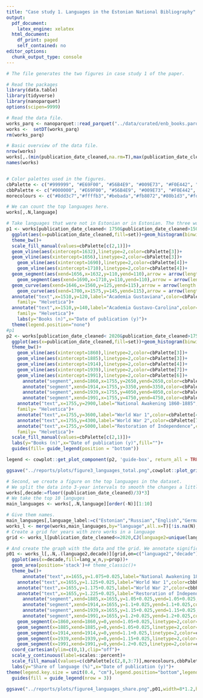 ```yaml
---
title: "Case study 1. Languages in the Estonian National Bibliography"
output:
  pdf_document:
    latex_engine: xelatex
  html_document:
    df_print: paged
    self_contained: no
editor_options:
  chunk_output_type: console
---
```





```r

# The file generates the two figures in case study 1 of the paper.

# Read the packages
library(data.table)
library(tidyverse)
library(nanoparquet)
options(scipen=9999)

# Read the data file.
works_parq <- nanoparquet::read_parquet("../data/curated/enb_books.parquet")
works <-  setDT(works_parq)
rm(works_parq)

# Basic overview of the data file.
nrow(works)
works[,.(min(publication_date_cleaned,na.rm=T),max(publication_date_cleaned,na.rm=T))]
names(works)


# Color palettes used in the figures.
cbPalette <- c("#999999", "#E69F00", "#56B4E9", "#009E73", "#F0E442", "#0072B2", "#D55E00", "#CC79A7")
cbbPalette <- c("#000000", "#E69F00", "#56B4E9", "#009E73", "#F0E442", "#0072B2", "#D55E00", "#CC79A7")
morecolours <- c("#8dd3c7","#ffffb3","#bebada","#fb8072","#80b1d3","#fdb462","#b3de69","#fccde5","#d9d9d9","#bc80bd","#ccebc5","#ffed6f")

# We can count the top languages here.
works[,.N,language]

# Take languages that were not in Estonian or in Estonian. The three works without a language marked are excluded from the graph. We build the figure out of two components to represent different time periods. We also annotate significant time periods and events in the figure.
p1 <- works[publication_date_cleaned< 1750&publication_date_cleaned>1500][language=="est",set:="Estonian"][language!="est"|is.na(language),set:="Other languages"]%>%
  ggplot(aes(x=publication_date_cleaned,fill=set))+geom_histogram(binwidth=1)+
  theme_bw()+
  scale_fill_manual(values=cbPalette[c(2,1)])+
  geom_vline(aes(xintercept=1632),linetype=2,color=cbPalette[3])+
  geom_vline(aes(xintercept=1656),linetype=2,color=cbPalette[3])+
    geom_vline(aes(xintercept=1690),linetype=2,color=cbPalette[4])+
    geom_vline(aes(xintercept=1710),linetype=2,color=cbPalette[4])+
  geom_segment(aes(xend=1656,x=1632,y=110,yend=110),arrow = arrow(length = unit(0.03, "npc"),ends="both"),color=cbPalette[3],linewidth=0.2)+
    geom_segment(aes(xend=1690,x=1710,y=110,yend=110),arrow = arrow(length = unit(0.03, "npc"),ends="both"),color=cbPalette[4],linewidth=0.2)+
  geom_curve(aes(xend=1646,x=1560,y=125,yend=115),arrow = arrow(length = unit(0.03, "npc")),color=cbPalette[3],linewidth=0.2,curvature=-0.2)+
    geom_curve(aes(xend=1700,x=1575,y=145,yend=115),arrow = arrow(length = unit(0.03, "npc")),color=cbPalette[4],linewidth=0.2,curvature=-0.2)+
  annotate("text",x=1510,y=120,label="Academia Gustaviana",color=cbPalette[3],hjust=0, size = 3.5,
    family= "Helvetica")+
  annotate("text",x=1510,y=140,label="Academia Gustavo-Carolina",color=cbPalette[4],hjust=0,alpha=0.9, size = 3.5,
    family= "Helvetica")+
    labs(y="Books (n)",x="Date of publication (y)")+
  theme(legend.position="none")
#p1
p2 <- works[publication_date_cleaned< 2020&publication_date_cleaned>1750][language=="est",set:="Estonian"][language!="est"|is.na(language),set:="Other languages"] %>%
  ggplot(aes(x=publication_date_cleaned,fill=set))+geom_histogram(binwidth=1)+
  theme_bw()+
    geom_vline(aes(xintercept=1860),linetype=2,color=cbPalette[3])+
    geom_vline(aes(xintercept=1885),linetype=2,color=cbPalette[3])+
    geom_vline(aes(xintercept=1914),linetype=2,color=cbPalette[4])+
    geom_vline(aes(xintercept=1939),linetype=2,color=cbPalette[7])+
    geom_vline(aes(xintercept=1991),linetype=2,color=cbPalette[6])+
      annotate("segment",xend=1860,x=1755,y=2650,yend=2650,color=cbPalette[3],linewidth=0.2,linetype="bb")+
      annotate("segment",xend=1914,x=1755,y=3350,yend=3350,color=cbPalette[4],linewidth=0.2,linetype="bb")+
      annotate("segment",xend=1939,x=1755,y=4050,yend=4050,color=cbPalette[7],linewidth=0.2,linetype="bb")+
      annotate("segment",xend=1991,x=1755,y=4750,yend=4750,color=cbPalette[6],linewidth=0.2,linetype="bb")+
    annotate("text",x=1755,y=2900,label="National Awakening 1860-1885",color=cbPalette[3],hjust=0, size = 3.5,
    family= "Helvetica")+
    annotate("text",x=1755,y=3600,label="World War 1",color=cbPalette[4],hjust=0, size = 3.5, family= "Helvetica")+
    annotate("text",x=1755,y=4300,label="World War 2",color=cbPalette[7],hjust=0, size = 3.5, family= "Helvetica")+
    annotate("text",x=1755,y=5000,label="Restoration of Independence",color=cbPalette[6],hjust=0, size = 3.5,
    family= "Helvetica")+
  scale_fill_manual(values=cbPalette[c(2,1)])+
  labs(y="Books (n)",x="Date of publication (y)",fill="")+
  guides(fill= guide_legend(position = "bottom"))

legend <- cowplot::get_plot_component(p2, 'guide-box', return_all = TRUE)[[3]]

ggsave("../reports/plots/figure3_languages_total.png",cowplot::plot_grid(p1,p2+ theme(legend.position = "none"), legend,ncol=1, rel_heights = c(4.5,4.5,0.5)),width=8,height=6,bg="white")

# Second, we create a figure on the top languages in the dataset.
# We split the data into 3-year intervals to smooth the changes a little bit (despite it being called a decade in the function). 
works[,decade:=floor((publication_date_cleaned)/3)*3]
# We take the top 10 languges
main_languages <- works[,.N,language][order(-N)][1:10]

# Give them names.
main_languages[,language_label:=c("Estonian","Russian","English","German","Latin","Finnish","Swedish","French","Latvian","Lithuanian")]
works_l <- merge(works,main_languages,by="language",all.x=T)[!is.na(N),language2:=language_label][is.na(N),language2:="Other"]
# Create a grid for years with zero works in a language
grid <- works_l[publication_date_cleaned<=2020,CJ(language2=unique(language2),decade=unique(decade))]

# And create the graph with the data and the grid. We annotate significant events on the graph.
p01 <- works_l[,.N,.(language2,decade)][grid,on=c("language2","decade")][is.na(N),N:=0][decade>=1600&decade<2020][language2!=""][,prop:=N/sum(N),.(decade)][,lang_in_data:=sum(N),by=language2][,lang_w_n:=paste0(language2, " (n = ",lang_in_data,")")][,lang_w_n:=fct_reorder(lang_w_n,-lang_in_data)] %>%
  ggplot(aes(x=decade,fill=lang_w_n,y=prop))+
  geom_area(position='stack')+# theme_classic()+
  theme_bw()+
      annotate("text",x=1655,y=1.075+0.025,label="National Awakening 1860-1885",color=cbbPalette[1],hjust=0,alpha=0.75)+
    annotate("text",x=1655,y=1.125+0.025,label="World War 1",color=cbbPalette[1],hjust=0,alpha=0.75)+
    annotate("text",x=1655,y=1.175+0.025,label="World War 2",color=cbbPalette[1],hjust=0,alpha=0.75)+
    annotate("text",x=1655,y=1.225+0.025,label="Restoration of Independence",color=cbbPalette[1],hjust=0,alpha=0.75)+
      annotate("segment",xend=1885,x=1655,y=1.05+0.025,yend=1.05+0.025,color=cbPalette[1],linewidth=0.4,linetype="bb")+
      annotate("segment",xend=1914,x=1655,y=1.1+0.025,yend=1.1+0.025,color=cbPalette[1],linewidth=0.4,linetype="bb")+
      annotate("segment",xend=1939,x=1655,y=1.15+0.025,yend=1.15+0.025,color=cbPalette[1],linewidth=0.4,linetype="bb")+
      annotate("segment",xend=1991,x=1655,y=1.2+0.025,yend=1.2+0.025,color=cbPalette[1],linewidth=0.4,linetype="bb")+
    geom_segment(x=1860,xend=1860,y=0,yend=1.05+0.025,linetype=2,color=cbPalette[1])+
    geom_segment(x=1885,xend=1885,y=0,yend=1.05+0.025,linetype=2,color=cbPalette[1])+
    geom_segment(x=1914,xend=1914,y=0,yend=1.1+0.025,linetype=2,color=cbPalette[1])+
    geom_segment(x=1939,xend=1939,y=0,yend=1.15+0.025,linetype=2,color=cbPalette[1])+
    geom_segment(x=1991,xend=1991,y=0,yend=1.2+0.025,linetype=2,color=cbPalette[1])+
  coord_cartesian(ylim=c(0,1),clip="off")+
  scale_y_continuous(label=scales::percent)+
  scale_fill_manual(values=c(cbPalette[c(2,8,3:7)],morecolours,cbbPalette,morecolours),name="")+
  labs(y="Share of language (%)",x="Date of publication (y)")+
theme(legend.key.size = unit(0.4, "cm"),legend.position="bottom",legend.title=element_blank(),plot.margin = margin(80, 20, 10, 10))+
  guides(fill = guide_legend(nrow = 3))

ggsave("../reports/plots/figure4_languages_share.png",p01,width=8*1.2,height=6*1.15)


```
